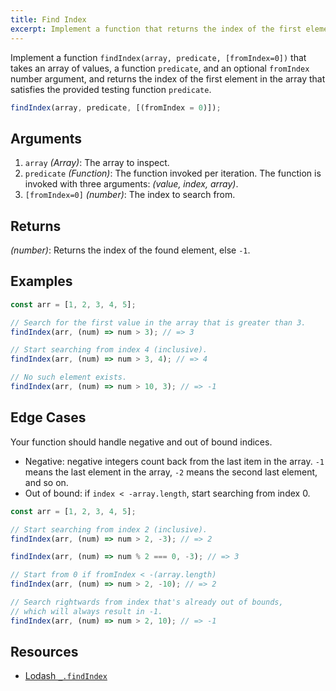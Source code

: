 ```yaml
---
title: Find Index
excerpt: Implement a function that returns the index of the first element in the array that satisfies the provided testing function
---
```


Implement a function `findIndex(array, predicate, [fromIndex=0])` that takes an array of values, a function `predicate`, and an optional `fromIndex` number argument, and returns the index of the first element in the array that satisfies the provided testing function `predicate`.

```js
findIndex(array, predicate, [(fromIndex = 0)]);
```

## Arguments

1. `array` _(Array)_: The array to inspect.
1. `predicate` _(Function)_: The function invoked per iteration. The function is invoked with three arguments: _(value, index, array)_.
1. `[fromIndex=0]` _(number)_: The index to search from.

## Returns

_(number)_: Returns the index of the found element, else `-1`.

## Examples

```js
const arr = [1, 2, 3, 4, 5];

// Search for the first value in the array that is greater than 3.
findIndex(arr, (num) => num > 3); // => 3

// Start searching from index 4 (inclusive).
findIndex(arr, (num) => num > 3, 4); // => 4

// No such element exists.
findIndex(arr, (num) => num > 10, 3); // => -1
```

## Edge Cases

Your function should handle negative and out of bound indices.

- Negative: negative integers count back from the last item in the array. `-1` means the last element in the array, `-2` means the second last element, and so on.
- Out of bound: if `index < -array.length`, start searching from index 0.

```js
const arr = [1, 2, 3, 4, 5];

// Start searching from index 2 (inclusive).
findIndex(arr, (num) => num > 2, -3); // => 2

findIndex(arr, (num) => num % 2 === 0, -3); // => 3

// Start from 0 if fromIndex < -(array.length)
findIndex(arr, (num) => num > 2, -10); // => 2

// Search rightwards from index that's already out of bounds,
// which will always result in -1.
findIndex(arr, (num) => num > 2, 10); // => -1
```

## Resources

- [Lodash `_.findIndex`](https://lodash.com/docs/#findIndex)
